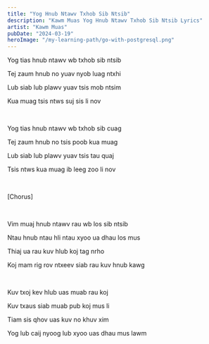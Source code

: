 ```yaml
---
title: "Yog Hnub Ntawv Txhob Sib Ntsib"
description: "Kawm Muas Yog Hnub Ntawv Txhob Sib Ntsib Lyrics"
artist: "Kawm Muas"
pubDate: "2024-03-19"
heroImage: "/my-learning-path/go-with-postgresql.png"
---
```


Yog tias hnub ntawv wb txhob sib ntsib

Tej zaum hnub no yuav nyob luag ntxhi

Lub siab lub plawv yuav tsis mob ntsim

Kua muag tsis ntws suj sis li nov

<br />

Yog tias hnub ntawv wb txhob sib cuag

Tej zaum hnub no tsis poob kua muag

Lub siab lub plawv yuav tsis tau quaj

Tsis ntws kua muag ib leeg zoo li nov

<br />

[Chorus]

<br />

Vim muaj hnub ntawv rau wb los sib ntsib

Ntau hnub ntau hli ntau xyoo ua dhau los mus

Thiaj ua rau kuv hlub koj tag nrho

Koj mam rig rov ntxeev siab rau kuv hnub kawg

<br />

Kuv txoj kev hlub uas muab rau koj

Kuv txaus siab muab pub koj mus li

Tiam sis qhov uas kuv no khuv xim

Yog lub caij nyoog lub xyoo uas dhau mus lawm
